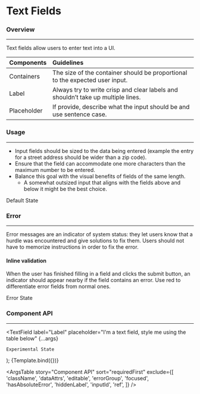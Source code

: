 
<Meta title="Components/Forms/Text Fields" component={TextField} />

# Text Fields

### Overview

<hr />

Text fields allow users to enter text into a UI.

| Components  | Guidelines                                                                       |
| :---------- | :------------------------------------------------------------------------------- |
| Containers  | The size of the container should be proportional to the expected user input.     |
| Label       | Always try to write crisp and clear labels and shouldn’t take up multiple lines. |
| Placeholder | If provide, describe what the input should be and use sentence case.             |

### Usage

<hr />

- Input fields should be sized to the data being entered (example the entry for a street address should be wider than a zip code).
- Ensure that the field can accommodate one more characters than the maximum number to be entered.
- Balance this goal with the visual benefits of fields of the same length.
  - A somewhat outsized input that aligns with the fields above and below it might be the best choice.

<Canvas>
  <Story name="Default">
    <TextField label="Input Label" placeholder="Default state">
      Default State
    </TextField>
  </Story>
</Canvas>

### Error

<hr />

Error messages are an indicator of system status: they let users know that a hurdle was encountered and give solutions to fix them. Users should not have to memorize instructions in order to fix the error.

#### Inline validation

When the user has finished filling in a field and clicks the submit button, an indicator should appear nearby if the field contains an error. Use red to differentiate error fields from normal ones.

<Canvas>
  <Story name="Error">
    <TextField
      label="Label"
      placeholder="Error state"
      errorText="This input needs further attention!"
    >
      Error State
    </TextField>
  </Story>
</Canvas>

### Component API

<hr />

  <TextField
    label="Label"
    placeholder="I'm a text field, style me using the table below"
    {...args}
  >
    Experimental State
  </TextField>
);

<Canvas>
  <Story
    name="Component API"
    args={{
      disabled: false,
      errorText: '',
      expand: false,
      helperText: '',
      helperTextPosition: 'bottom',
      hideLabel: false,
      loading: false,
      noMarginTop: false,
      optional: false,
      required: false,
      tooltipText: '',
    }}
    argTypes={{
      disabled: {
        description: 'If true, the component is disabled.',
        table: {
          type: { summary: 'boolean' },
          defaultValue: { summary: 'false' },
        },
      },
      errorText: {
        description: 'Displays error text below the text field.',
      },
      expand: {
        description:
          'If true, the text field will take up the full width of its container.',
        table: {
          defaultValue: { summary: 'false' },
        },
      },
      helperText: {
        description: 'Displays informative text below the text field.',
        table: {
          type: { summary: 'string' },
        },
      },
      helperTextPosition: {
        description: 'Changes the position of the helper text.',
        table: {
          defaultValue: { summary: 'bottom' },
        },
      },
      hideLabel: {
        description: 'Removes the label.',
        table: {
          defaultValue: { summary: 'false' },
        },
      },
      loading: {
        description: 'Used to depict a loading state.',
        table: {
          defaultValue: { summary: 'false' },
        },
      },
      noMarginTop: {
        description: 'Removes the spacing above the text field.',
        table: {
          defaultValue: { summary: 'false' },
        },
      },
      optional: {
        description: 'If true, the label is displayed as optional.',
        table: {
          defaultValue: { summary: 'false' },
        },
      },
      required: {
        description: 'If true, the label is displayed as required.',
        table: {
          defaultValue: { summary: 'false' },
        },
      },
      tooltipText: {
        description:
          'Displays informative text when users hover over the icon.',
      },
    }}
  >
    {Template.bind({})}
  </Story>
</Canvas>

<ArgsTable
  story="Component API"
  sort="requiredFirst"
  exclude={[
    'className',
    'dataAttrs',
    'editable',
    'errorGroup',
    'focused',
    'hasAbsoluteError',
    'hiddenLabel',
    'inputId',
    'ref',
  ]}
/>
